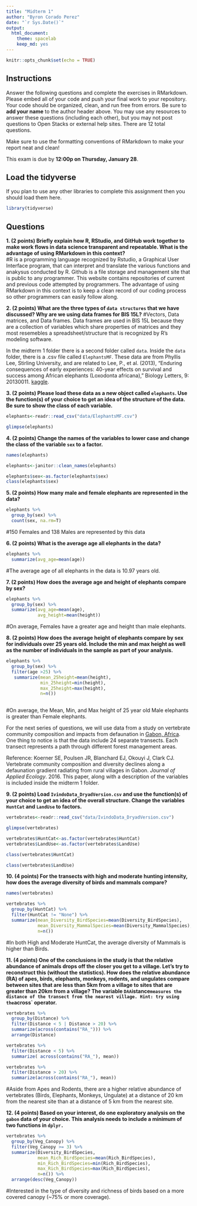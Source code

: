 ```yaml
---
title: "Midterm 1"
author: "Byron Corado Perez"
date: "`r Sys.Date()`"
output:
  html_document: 
    theme: spacelab
    keep_md: yes
---
```


```r
knitr::opts_chunk$set(echo = TRUE)
```

## Instructions
Answer the following questions and complete the exercises in RMarkdown. Please embed all of your code and push your final work to your repository. Your code should be organized, clean, and run free from errors. Be sure to **add your name** to the author header above. You may use any resources to answer these questions (including each other), but you may not post questions to Open Stacks or external help sites. There are 12 total questions.  

Make sure to use the formatting conventions of RMarkdown to make your report neat and clean!  

This exam is due by **12:00p on Thursday, January 28**.  

## Load the tidyverse
If you plan to use any other libraries to complete this assignment then you should load them here.
```r
library(tidyverse)
```

## Questions
**1. (2 points) Briefly explain how R, RStudio, and GitHub work together to make work flows in data science transparent and repeatable. What is the advantage of using RMarkdown in this context?**  
#R is a programming language recognized by Rstudio, a Graphical User Interface program, that can interpret and translate the various functions and anakysus conducted by R. Github is a file storage and management site that is public to any programmer. This website contains repositories of current and previous code attempted by programmers. The advantage of using RMarkdown in this context is to keep a clean record of our coding process so other programmers can easily follow along.

**2. (2 points) What are the three types of `data structures` that we have discussed? Why are we using data frames for BIS 15L?**
#Vectors, Data matrices, and Data frames. Data frames are used in BIS 15L because they are a collection of variables which share properties of matrices and they most resemebles a spreadsheet/structure that is recognized by R's modeling software.

In the midterm 1 folder there is a second folder called `data`. Inside the `data` folder, there is a .csv file called `ElephantsMF`. These data are from Phyllis Lee, Stirling University, and are related to Lee, P., et al. (2013), "Enduring consequences of early experiences: 40-year effects on survival and success among African elephants (Loxodonta africana)," Biology Letters, 9: 20130011. [kaggle](https://www.kaggle.com/mostafaelseidy/elephantsmf).  

**3. (2 points) Please load these data as a new object called `elephants`. Use the function(s) of your choice to get an idea of the structure of the data. Be sure to show the class of each variable.**
```r
elephants<-readr::read_csv("data/ElephantsMF.csv")
```
```r
glimpse(elephants)
```

**4. (2 points) Change the names of the variables to lower case and change the class of the variable `sex` to a factor.**
```r
names(elephants)
```
```r
elephants<-janitor::clean_names(elephants)
```

```r
elephants$sex<-as.factor(elephants$sex)
class(elephants$sex)
```

**5. (2 points) How many male and female elephants are represented in the data?**
```r
elephants %>% 
  group_by(sex) %>% 
  count(sex, na.rm=T)
```
#150 Females and 138 Males are represented by this data

**6. (2 points) What is the average age all elephants in the data?**
```r
elephants %>% 
  summarize(avg_age=mean(age))
```
#The average age of all elephants in the data is 10.97 years old.

**7. (2 points) How does the average age and height of elephants compare by sex?**
```r
elephants %>% 
  group_by(sex) %>% 
  summarize(avg_age=mean(age),
            avg_height=mean(height))
```
#On average, Females have a greater age and height than male elephants.

**8. (2 points) How does the average height of elephants compare by sex for individuals over 25 years old. Include the min and max height as well as the number of individuals in the sample as part of your analysis.**
```r
elephants %>% 
  group_by(sex) %>% 
  filter(age >25) %>% 
   summarize(mean_25height=mean(height),
             min_25height=min(height),
             max_25height=max(height),
             n=n())
            
```
#On average, the Mean, Min, and Max height of 25 year old Male elephants is greater than Female elephants.

For the next series of questions, we will use data from a study on vertebrate community composition and impacts from defaunation in [Gabon, Africa](https://en.wikipedia.org/wiki/Gabon). One thing to notice is that the data include 24 separate transects. Each transect represents a path through different forest management areas.  

Reference: Koerner SE, Poulsen JR, Blanchard EJ, Okouyi J, Clark CJ. Vertebrate community composition and diversity declines along a defaunation gradient radiating from rural villages in Gabon. _Journal of Applied Ecology_. 2016. This paper, along with a description of the variables is included inside the midterm 1 folder.  

**9. (2 points) Load `IvindoData_DryadVersion.csv` and use the function(s) of your choice to get an idea of the overall structure. Change the variables `HuntCat` and `LandUse` to factors.**
```r
vertebrates<-readr::read_csv("data/IvindoData_DryadVersion.csv")
```
```r
glimpse(vertebrates)
```
```r
vertebrates$HuntCat<-as.factor(vertebrates$HuntCat)
vertebrates$LandUse<-as.factor(vertebrates$LandUse)
```
```r
class(vertebrates$HuntCat)
```
```r
class(vertebrates$LandUse)
```

**10. (4 points) For the transects with high and moderate hunting intensity, how does the average diversity of birds and mammals compare?**
```r
names(vertebrates)
```

```r
vertebrates %>% 
  group_by(HuntCat) %>% 
  filter(HuntCat != "None") %>% 
  summarize(mean_Diversity_BirdSpecies=mean(Diversity_BirdSpecies),
            mean_Diversity_MammalSpecies=mean(Diversity_MammalSpecies),
            n=n())
```   
#In both High and Moderate HuntCat, the average diversity of Mammals is higher than Birds.

**11. (4 points) One of the conclusions in the study is that the relative abundance of animals drops off the closer you get to a village. Let's try to reconstruct this (without the statistics). How does the relative abundance (RA) of apes, birds, elephants, monkeys, rodents, and ungulates compare between sites that are less than 5km from a village to sites that are greater than 20km from a village? The variable `DAA`istance` measures the distance of the transect from the nearest village. Hint: try using the `across` operator.**  
```r
vertebrates %>% 
  group_by(Distance) %>% 
  filter(Distance < 5 | Distance > 20) %>% 
  summarize(across(contains("RA_"))) %>% 
  arrange(Distance)
```
```r
vertebrates %>%
  filter(Distance < 5) %>% 
  summarize( across(contains("RA_"), mean))
```
```r
vertebrates %>%
  filter(Distance > 20) %>% 
  summarize(across(contains("RA_"), mean))
```
#Aside from Apes and Rodents, there are a higher relative abundance of vertebrates (Birds, Elephants, Monkeys, Ungulate) at a distance of 20 km from the nearest site than at a distance of 5 km from the nearest site.

**12. (4 points) Based on your interest, do one exploratory analysis on the `gabon` data of your choice. This analysis needs to include a minimum of two functions in `dplyr.`**
```r
vertebrates %>% 
  group_by(Veg_Canopy) %>% 
  filter(Veg_Canopy >= 3) %>% 
  summarize(Diversity_BirdSpecies,
            mean_Rich_BirdSpecies=mean(Rich_BirdSpecies),
            min_Rich_BirdSpecies=min(Rich_BirdSpecies),
            max_Rich_BirdSpecies=max(Rich_BirdSpecies),
            n=n()) %>% 
  arrange(desc(Veg_Canopy))
```
#Interested in the type of diversity and richness of birds based on a more covered canopy (~75% or more coverage).